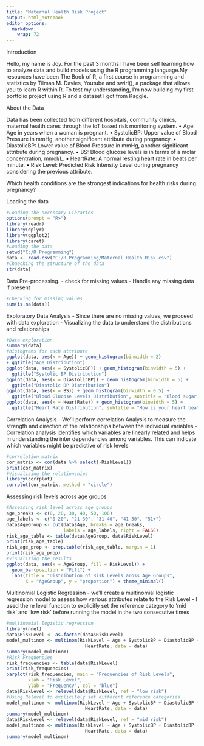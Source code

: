 ```yaml
---
title: "Maternal Health Risk Project"
output: html_notebook
editor_options: 
  markdown: 
    wrap: 72
---
```


Introduction

Hello, my name is Joy. For the past 3 months I have been self learning
how to analyze data and build models using the R programming language.My
resources have been The Book of R, a first course in programming and
statistics by Tilman M. Davies, Youtube and swirl(), a package that
allows you to learn R within R. To test my understanding, I'm now
building my first portfolio project using R and a dataset I got from
Kaggle.

About the Data

Data has been collected from different hospitals, community clinics,
maternal health cares through the IoT based risk monitoring system. •
Age: Age in years when a woman is pregnant. • SystolicBP: Upper value of
Blood Pressure in mmHg, another significant attribute during pregnancy.
• DiastolicBP: Lower value of Blood Pressure in mmHg, another
significant attribute during pregnancy. • BS: Blood glucose levels is in
terms of a molar concentration, mmol/L. • HeartRate: A normal resting
heart rate in beats per minute. • Risk Level: Predicted Risk Intensity
Level during pregnancy considering the previous attribute.

Which health conditions are the strongest indications for health risks
during pregnancy?

Loading the data

```r
#Loading the necessary Libraries
options(prompt = "R>")
library(readr)
library(dplyr)
library(ggplot2)
library(caret)
#Loading the data
setwd("C:/R Programming")
data <- read.csv("C:/R Programming/Maternal Health Risk.csv")
#Chaecking the structure of the data
str(data)
```

Data Pre-processing. - check for missing values - Handle any missing
data if present

```r
#Checking for missing values
sum(is.na(data))
```

Exploratory Data Analysis - Since there are no missing values, we
proceed with data exploration - Visualizing the data to understand the
distributions and relationships

```r
#Data exploration
summary(data)
#histograms for each attribute
ggplot(data, aes(x = Age)) + geom_histogram(binwidth = 2)
+ ggtitle("Age Distribution")
ggplot(data, aes(x = SystolicBP)) + geom_histogram(binwidth = 5) +
  ggtitle("Systolic BP Distribution")
ggplot(data, aes(x = DiastolicBP)) + geom_histogram(binwidth = 5) +
  ggtitle("Diastolic BP Distribution")
ggplot(data, aes(x = BS)) + geom_histogram(binwidth = 0.5) +
  ggtitle("Blood Glucose Levels Distribution", subtitle = "Blood sugar levels")
ggplot(data, aes(x = HeartRate)) + geom_histogram(binwidth = 5) +
  ggtitle("Heart Rate Distribution", subtitle = "How is your heart beating?")
```

Correlation Analysis - We'll perform correlation Analysis to measure the
strength and direction of the relationships between the individual
variables - Correlation analysis identifies which variables are linearly
related and helps in understanding the inter dependencies among
variables. This can indicate which variables might be predictive of risk
levels

```r
#correlation matrix
cor_matrix <- cor(data %>% select(-RiskLevel))
print(cor_matrix)
#Visualizing the relationships
library(corrplot)
corrplot(cor_matrix, method = "circle")
```

Assessing risk levels across age groups

```r
#Assessing risk level across age groups
age_breaks <- c(0, 20, 30, 40, 50, 100)
age_labels <- c("0-20", "21-30", "31-40", "41-50", "51+")
data$AgeGroup <- cut(data$Age, breaks = age_breaks,
                     labels = age_labels, right = FALSE)
risk_age_table <- table(data$AgeGroup, data$RiskLevel)
print(risk_age_table)
risk_age_prop <- prop.table(risk_age_table, margin = 1)
print(risk_age_prop)
#visualizing the results
ggplot(data, aes(x = AgeGroup, fill = RiskLevel)) +
  geom_bar(position = "Fill") +
  labs(title = "Distribution of Risk Levels aross Age Groups",
       X = "AgeGroup", y = "proportion") + theme_minimal()
```

Multinomial Logistic Regression - we'll create a multinomial logistic
regression model to assess how various attributes relate to the Risk
Level - I used the re level function to explicitly set the reference
category to 'mid risk' and 'low risk' before running the model in the
two consecutive times

```r
#multinomial logistic regression
library(nnet)
data$RiskLevel <- as.factor(data$RiskLevel)
model_multinom <- multinom(RiskLevel ~ Age + SystolicBP + DiastolicBP + BS +
                             HeartRate, data = data)
summary(model_multinom)
#Risk Frequencies
risk_frequencies <- table(data$RiskLevel)
print(risk_frequencies)
barplot(risk_frequencies, main = "Frequencies of Risk Levels",
        xlab = "Risk Level",
        ylab = "Frequency", col = "blue")
data$RiskLevel <- relevel(data$RiskLevel, ref = "low risk")
#Using Relevel to explicitely set different reference categories
model_multinom <- multinom(RiskLevel ~ Age + SystolicBP + DiastolicBP + BS +
                             HeartRate, data = data)
summary(model_multinom)
data$RiskLevel <- relevel(data$RiskLevel, ref = "mid risk")
model_multinom <- multinom(RiskLevel ~ Age + SystolicBP + DiastolicBP + BS +
                             HeartRate, data = data)
summary(model_multinom)
```
